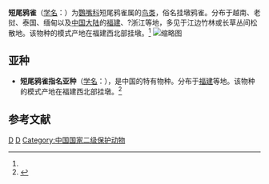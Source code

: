 {{Speciesbox
| name = 短尾鸦雀
| image = SuthoraKeulemans.jpg 
| image_caption = ''N. d. thompsoni'' (下)
| status = LC
| status_system = IUCN3.1
| status_ref=<ref name=IUCN>{{cite web | author=BirdLife International | title=''Neosuthora davidiana'' | work=[[IUCN_Red_List_of_Threatened_Species|IUCN Red List of Threatened Species]] | publisher=[[International_Union_for_Conservation_of_Nature|International Union for Conservation of Nature]] | year=2016 | url=http://www.iucnredlist.org/details/22716832/0 | accessdate=10 September 2017 | archive-date=2018-06-02 | archive-url=https://web.archive.org/web/20180602130651/http://www.iucnredlist.org/details/22716832/0 | dead-url=no }}</ref>
| genus = Neosuthora
| species = davidianus
| authority = (H. H. Slater, 1897)<ref name='id3419'>{{cite web| url =http://www.bioinfo.cn/db05/BjdwSpecies.php?action=view&id=3419| title =短尾鸦雀| work =《中国动物物种编目数据库》| publisher =中国科学院微生物研究所| author =中国科学院动物研究所| accessdate =2009-04-04| deadurl =yes| archiveurl =https://web.archive.org/web/20160305002238/http://www.bioinfo.cn/db05/BjdwSpecies.php?action=view&id=3419| archivedate =2016-03-05
}}</ref>
| synonyms = ''Paradoxornis davidianus'' <small>H. H. Slater, 1897</small>}}

'''短尾鸦雀'''（[[学名|学名]]：{{lang|la|''Neosuthora davidianus''}}）为[[鸚嘴科|鸚嘴科]]短尾鸦雀属的[[鸟类|鸟类]]，俗名挂墩鸦雀。分布于越南、老挝、泰国、缅甸以及[[中国大陆|中国大陆]]的[[福建|福建]]、?浙江等地，多见于江边竹林或长草丛间松散地。该物种的模式产地在福建西北部挂墩。<ref name='id3419'/>
[[File:Neosuthora_davidiana_Keulemans.jpg|缩略图]]
==亚种==
*'''短尾鸦雀指名亚种'''（[[学名|学名]]：{{lang|la|''Paradoxornis davidianus davidianus''}}），是中国的特有物种。分布于[[福建|福建]]等地。该物种的模式产地在福建西北部挂墩。<ref name='id3420'>{{cite web| url =http://www.bioinfo.cn/db05/BjdwSpecies.php?action=view&id=3420| title =短尾鸦雀指名亚种| work =《中国动物物种编目数据库》| publisher =中国科学院微生物研究所| author =中国科学院动物研究所| accessdate =2009-04-04| deadurl =yes| archiveurl =https://web.archive.org/web/20160305050050/http://www.bioinfo.cn/db05/BjdwSpecies.php?action=view&id=3420| archivedate =2016-03-05}}</ref>

== 参考文献 ==
{{reflist}}
{{Taxonbar|from=Q27075566}}

[[Category:短尾鸦雀属|D]]
[[Category:_1897年描述的鸟类|D]]
[[Category:中国国家二级保护动物|Category:中国国家二级保护动物]]
